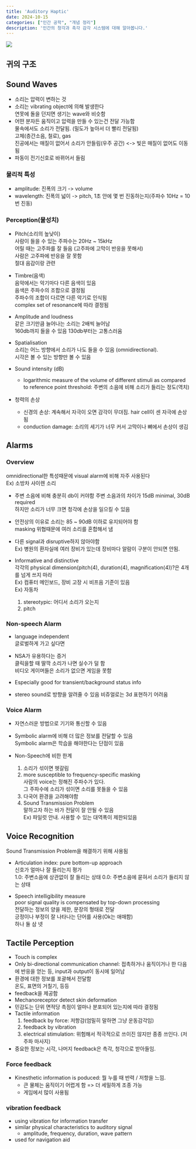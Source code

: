 ```yaml
---
title: 'Auditory Haptic'
date: 2024-10-15
categories: ["인간 공학", "개념 정리"]
description: '인간의 청각과 촉각 감각 시스템에 대해 알아봅니다.'
---
```


![](/img/human-thumb.jpg){.post-thumbnail}

## 귀의 구조

## Sound Waves

- 소리는 압력이 변하는 것
- 소리는 vibrating object에 의해 발생한다  
  연못에 돌을 던지면 생기는 wave와 비슷함
- 어떤 분자든 움직이고 압력을 만들 수 있는건 전달 가능함  
  물속에서도 소리가 전달됨. (밀도가 높아서 더 빨리 전달됨)  
  고체(층간소음, 철로), gas  
  진공에서는 매질이 없어서 소리가 안들림(우주 공간) <-> 빛은 매질이 없어도 이동됨
- 파동이 전기신호로 바뀌어서 들림

### 물리적 특성

- amplitude: 진폭의 크기 -> volume
- wavelength: 진폭의 넓이 -> pitch, 1초 안에 몇 번 진동하는지(주파수 10Hz = 10번 진동)

### Perception(물성치)

- Pitch(소리의 높낮이)  
  사람이 들을 수 있는 주파수는 20Hz ~ 15kHz  
  어릴 때는 고주파를 잘 들음 (고주파에 고막이 반응을 못해서)  
  사람은 고주파에 반응을 잘 못함  
  절대 음감이랑 관련

- Timbre(음색)  
  음악에서는 악기마다 다른 음색이 있음  
  음색은 주파수의 조합으로 결정됨  
  주파수의 조합이 다르면 다른 악기로 인식됨  
  complex set of resonance에 따라 결정됨

- Amplitude and loudness  
  같은 크기만큼 늘어나는 소리는 2배씩 늘어남  
  160db까지 들을 수 있음 130db부터는 고통스러움

- Spatialisation  
  소리는 어느 방향에서 소리가 나도 들을 수 있음 (omnidirectional).  
  시각은 볼 수 있는 방향만 볼 수 있음

- Sound intensity (dB)
  - logarithmic measure of the volume of different stimuli as compared to reference point
  threshold: 주변의 소음에 비해 소리가 들리는 정도(역치)

- 청력의 손상
  - 신경의 손상: 계속해서 자극이 오면 감각이 무뎌짐. hair cell이 센 자극에 손상됨
  - conduction damage: 소리의 세기가 너무 커서 고막이나 뼈에서 손상이 생김

## Alarms

### Overview

omnidirectional한 특성때문에 visual alarm에 비해 자주 사용된다  
Ex) 소방차 사이렌 소리

- 주변 소음에 비해 충분히 db이 커야함
  주변 소음과의 차이가 15dB minimal, 30dB required  
  하지만 소리가 너무 크면 청각에 손상을 일으킬 수 있음

- 안전상의 이유로 소리는 85 ~ 90dB 이하로 유지되어야 함  
  masking 위협때문에 여러 소리를 혼합해서 냄

- 다른 signal과 disruptive하지 않아야함  
  Ex) 병원의 환자실에 여러 장비가 있는데 장비마다 알람이 구분이 안되면 안됨.  

- Informative and distinctive  
  각각의 physical dimension(pitch(4), duration(4), magnification(4))?은 4개를 넘게 쓰지 마라  
  Ex) 컴퓨터 메인보드, 장비 고장 시 비프음 기준이 있음  
  Ex) 자동차  
    1. stereotypic: 어디서 소리가 오는지  
    2. pitch

### Non-speech Alarm

- language independent  
  글로벌하게 가고 싶다면

- NSA가 유용하다는 증거  
  클릭을할 때 딸깍 소리가 나면 실수가 덜 함  
  비디오 게이머들은 소리가 없으면 게임을 못함

- Especially good for transient/background status info

- stereo sound로 방향을 알려줄 수 있음
  비쥬얼로는 3d 표현하기 어려움

### Voice Alarm

- 자연스러운 방법으로 기기와 통신할 수 있음

- Symbolic alarm에 비해 더 많은 정보를 전달할 수 있음  
  Symbolic alarm은 학습을 해야한다는 단점이 있음

- Non-Speech에 비한 한계  
  1. 소리가 섞이면 헷갈림  
  2. more susceptible to frequency-specific masking  
     사람의 voice는 정해진 주파수가 있다.  
     그 주파수에 소리가 섞이면 소리를 못들을 수 있음
  3. 다국어 환경을 고려해야함  
  4. Sound Transmission Problem  
    말하고자 하는 바가 전달이 잘 안될 수 있음  
    Ex) 파일럿 안내. 사용할 수 있는 대역폭이 제한되있음

## Voice Recognition

Sound Transmission Problem을 해결하기 위해 사용됨  

- Articulation index: pure bottom-up approach  
  신호가 얼마나 잘 들리는지 평가  
  1.0: 주변소음에 상관없이 잘 들리는 상태
  0.0: 주변소음에 묻혀서 소리가 들리지 않는 상태

- Speech intelligibility measure    
  poor signal quality is compensated by top-down processing  
  전달하는 정보의 양을 제한, 문장의 형태로 전달  
  긍정이나 부정이 잘 나타나는 단어를 사용(Ok는 애매함)  
  하나 둘 삼 넷

## Tactile Perception

- Touch is complex
- Only bi-directional communication channel: 접촉하거나 움직이거나 한 다음에 반응을 얻는 등, input과 output이 동시에 일어남
- 환경에 대한 정보를 포괄해서 전달함  
  온도, 표면의 거칠기, 등등
- feedback을 제공함
- Mechanoreceptor detect skin deformation
- 민감도는 단위 면적당 촉점이 얼마나 분포되어 있는지에 따라 결정됨  
- Tactile information
  1. feedback by force: 저항감(엄밀히 말하면 그냥 운동감각임)
  2. feedback by vibration
  3. electrical stimulation: 위험해서 적극적으로 쓰이진 않지만 종종 쓰인다. (저주파 마사지)

- 중요한 정보는 시각, 나머지 feedback은 촉각, 청각으로 받아들임.  

### Force feedback

- Kinesthetic information is poduced: 뭘 누를 때 반력 / 저항을 느낌.  
  - 큰 물체는 움직이기 어렵게 함 => 더 세밀하게 조종 가능
  - 게임에서 많이 사용됨

### vibration feedback

- using vibration for information transfer
- similar physical characteristics to auditory signal  
  - amplitude, frequency, duration, wave pattern
- used for navigation aid
